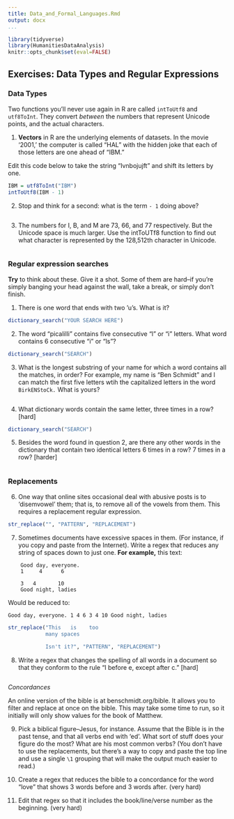 ```yaml
---
title: Data_and_Formal_Languages.Rmd
output: docx
...
```



```r
library(tidyverse)
library(HumanitiesDataAnalysis)
knitr::opts_chunk$set(eval=FALSE)
```
## Exercises: Data Types and Regular Expressions


### Data Types

Two functions you'll never use again in R are called `intToUtf8` and `utf8ToInt`. They convert *between* the numbers that represent Unicode points, and the actual characters.

1. **Vectors** in R are the underlying elements of datasets. In the movie '2001,' the computer is called "HAL" with
the hidden joke that each of those letters are one ahead of "IBM."

Edit this code below to take the string "Ivnbojujft" and shift its letters by one.

```r

IBM = utf8ToInt("IBM")
intToUtf8(IBM - 1)

```

2. Stop and think for a second: what is the term `- 1` doing above?

```r


```


3. The numbers for I, B, and M are 73, 66, and 77 respectively. But the Unicode space is much larger. Use the
intToUTf8 function to find out what character is represented by the 128,512th character in Unicode.

```r

```


### Regular expression searches


**Try** to think about these. Give it a shot. Some of them are hard--if you're simply banging your head against the wall, take a break, or simply don't finish.


1. There is one word that ends with two 'u's. What is it?

```r
dictionary_search("YOUR SEARCH HERE")
```

2. The word "picalilli" contains five consecutive "l" or "i" letters. What word contains 6 consecutive "i" or "ls"?

```r
dictionary_search("SEARCH")
```

3. What is the longest substring of your name for which a word contains all the matches, in order? For example, my name is "Ben Schmidt" and I can match the first five letters wtih the capitalized letters in the word `BirkENStoCk.` What is yours?

```r


```


4. What dictionary words contain the same letter, three times in a row? [hard]

```r
dictionary_search("SEARCH")
```

5. Besides the word found in question 2, are there any other words in the
dictionary that contain two identical letters 6 times in a row? 7
times in a row? [harder]

```r


```

### Replacements

6. One way that online sites occasional deal with abusive posts is to 'disemvowel' them; that is, to remove all of the vowels from them. This requires a replacement regular expression.

```r
str_replace("", "PATTERN", "REPLACEMENT")
```

7. Sometimes documents have excessive spaces in them. (For instance,
if you copy and paste from the Internet). Write a regex
that reduces any string of spaces down to just one. **For example,** this text:

```
	Good day, everyone.
	1     4      6
	
	3   4       10
	Good night, ladies
```

Would be reduced to:

```
Good day, everyone. 1 4 6 3 4 10 Good night, ladies 
```
	
```r

str_replace("This   is    too
            many spaces
            
            Isn't it?", "PATTERN", "REPLACEMENT")

```

8. Write a regex that changes the spelling of all words in a document
so that they conform to the rule "I before e, except after c." [hard]

```r

```

*Concordances*

An online version of the bible is at
benschmidt.org/bible. It allows you to filter and replace at
once on the bible. This may take some time to run, so it initially
will only show values for the book of Matthew.

9. Pick a biblical figure--Jesus, for instance. Assume that the Bible is in the past tense, and that all verbs end with 'ed'. What sort of 
stuff does your figure do the most? What are his most common verbs? (You don't have to use the replacements, but there's a way to copy and paste the top line and use a single `\1` grouping
that will make the output much easier to read.)

10. Create a regex that reduces the bible to a concordance for the word "love" that shows 3 words before and 3 words after. (very hard)

11. Edit that regex so that it includes the book/line/verse number as the beginning. (very hard)

